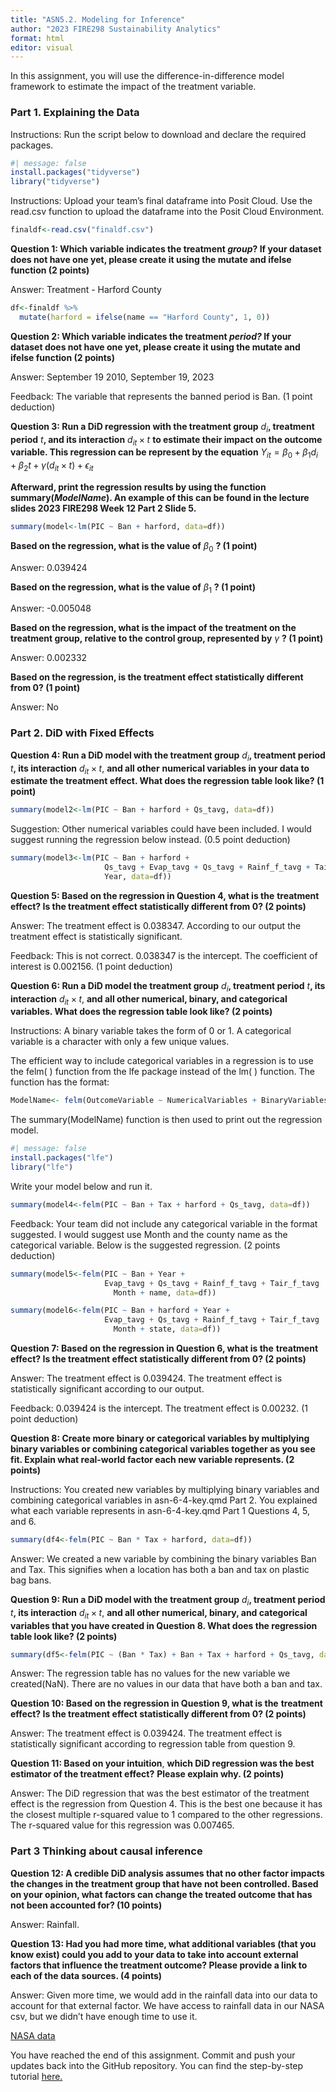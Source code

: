 ```yaml
---
title: "ASN5.2. Modeling for Inference"
author: "2023 FIRE298 Sustainability Analytics"
format: html
editor: visual
---
```


In this assignment, you will use the difference-in-difference model framework to estimate the impact of the treatment variable.

### **Part 1. Explaining the Data**

Instructions: Run the script below to download and declare the required packages.

```r
#| message: false
install.packages("tidyverse")
library("tidyverse")
```

Instructions: Upload your team's final dataframe into Posit Cloud. Use the read.csv function to upload the dataframe into the Posit Cloud Environment.

```r
finaldf<-read.csv("finaldf.csv")
```

**Question 1: Which variable indicates the treatment *group*? If your dataset does not have one yet, please create it using the mutate and ifelse function (2 points)**

Answer: Treatment - Harford County

```r
df<-finaldf %>%
  mutate(harford = ifelse(name == "Harford County", 1, 0))
```

**Question 2: Which variable indicates the treatment *period?* If your dataset does not have one yet, please create it using the mutate and ifelse function (2 points)**

Answer: September 19 2010, September 19, 2023

Feedback: The variable that represents the banned period is Ban. (1 point deduction)

**Question 3: Run a DiD regression with the treatment group** $d_i$**, treatment period** $t$**, and its interaction** $d_{it} \times t$ **to estimate their impact on the outcome variable. This regression can be represent by the equation** $Y_{it}=\beta_0+\beta_1 d_i+\beta_2 t + \gamma (d_{it}\times t) + \epsilon_{it}$

**Afterward, print the regression results by using the function summary(*ModelName*). An example of this can be found in the lecture slides 2023 FIRE298 Week 12 Part 2 Slide 5.**

```r
summary(model<-lm(PIC ~ Ban + harford, data=df))
```

**Based on the regression, what is the value of** $\beta_0$ **? (1 point)**

Answer: 0.039424

**Based on the regression, what is the value of** $\beta_1$ **? (1 point)**

Answer: -0.005048

**Based on the regression, what is the impact of the treatment on the treatment group, relative to the control group, represented by** $\gamma$ **? (1 point)**

Answer: 0.002332

**Based on the regression, is the treatment effect statistically different from 0? (1 point)**

Answer: No

### **Part 2. DiD with Fixed Effects**

**Question 4: Run a DiD model with the treatment group** $d_i$**, treatment period** $t$**, its interaction** $d_{it} \times t$, **and all other** **numerical variables in your data to estimate the treatment effect. What does the regression table look like? (1 point)**

```r
summary(model2<-lm(PIC ~ Ban + harford + Qs_tavg, data=df))
```

Suggestion: Other numerical variables could have been included. I would suggest running the regression below instead. (0.5 point deduction)

```r
summary(model3<-lm(PIC ~ Ban + harford + 
                     Qs_tavg + Evap_tavg + Qs_tavg + Rainf_f_tavg + Tair_f_tavg +
                     Year, data=df))
```

**Question 5: Based on the regression in Question 4, what is the** **treatment effect? Is the treatment effect statistically different from 0? (2 points)**

Answer: The treatment effect is 0.038347. According to our output the treatment effect is statistically significant.

Feedback: This is not correct. 0.038347 is the intercept. The coefficient of interest is 0.002156. (1 point deduction)

**Question 6: Run a DiD model the treatment group** $d_i$**, treatment period** $t$**, its interaction** $d_{it} \times t$, **and all other numerical, binary, and categorical variables. What does the regression table look like? (2 points)**

Instructions: A binary variable takes the form of 0 or 1. A categorical variable is a character with only a few unique values.

The efficient way to include categorical variables in a regression is to use the felm( ) function from the lfe package instead of the lm( ) function. The function has the format:

``` r
ModelName<- felm(OutcomeVariable ~ NumericalVariables + BinaryVariables | Categorical Variables, DataFrame)
```

The summary(ModelName) function is then used to print out the regression model.

```r
#| message: false
install.packages("lfe")
library("lfe")
```

Write your model below and run it.

```r
summary(model4<-felm(PIC ~ Ban + Tax + harford + Qs_tavg, data=df))
```

Feedback: Your team did not include any categorical variable in the format suggested. I would suggest use Month and the county name as the categorical variable. Below is the suggested regression. (2 points deduction)

```r
summary(model5<-felm(PIC ~ Ban + Year +
                     Evap_tavg + Qs_tavg + Rainf_f_tavg + Tair_f_tavg |
                       Month + name, data=df))

summary(model6<-felm(PIC ~ Ban + harford + Year +
                     Evap_tavg + Qs_tavg + Rainf_f_tavg + Tair_f_tavg |
                       Month + state, data=df))

```

**Question 7: Based on the regression in Question 6, what is the** **treatment effect? Is the treatment effect statistically different from 0? (2 points)**

Answer: The treatment effect is 0.039424. The treatment effect is statistically significant according to our output.

Feedback: 0.039424 is the intercept. The treatment effect is 0.00232. (1 point deduction)

**Question 8: Create more binary or categorical variables by multiplying binary variables or combining categorical variables together as you see fit. Explain what real-world factor each new variable represents. (2 points)**

Instructions: You created new variables by multiplying binary variables and combining categorical variables in asn-6-4-key.qmd Part 2. You explained what each variable represents in asn-6-4-key.qmd Part 1 Questions 4, 5, and 6.

```r
summary(df4<-felm(PIC ~ Ban * Tax + harford, data=df))
```

Answer: We created a new variable by combining the binary variables Ban and Tax. This signifies when a location has both a ban and tax on plastic bag bans.

**Question 9: Run a DiD model with the treatment group** $d_i$**, treatment period** $t$**, its interaction** $d_{it} \times t$, **and all other numerical, binary, and categorical variables that you have created in Question 8. What does the regression table look like? (2 points)**

```r
summary(df5<-felm(PIC ~ (Ban * Tax) + Ban + Tax + harford + Qs_tavg, data=df))
```

Answer: The regression table has no values for the new variable we created(NaN). There are no values in our data that have both a ban and tax.

**Question 10: Based on the regression in Question 9, what is the** **treatment effect? Is the treatment effect statistically different from 0? (2 points)**

Answer: The treatment effect is 0.039424. The treatment effect is statistically significant according to regression table from question 9.

**Question 11: Based on your intuition**, **which DiD regression was the best estimator of the treatment effect?** **Please explain why. (2 points)**

Answer: The DiD regression that was the best estimator of the treatment effect is the regression from Question 4. This is the best one because it has the closest multiple r-squared value to 1 compared to the other regressions. The r-squared value for this regression was 0.007465.

### **Part 3 Thinking about causal inference**

**Question 12: A credible DiD analysis assumes that no other factor impacts the changes in the treatment group that have not been controlled. Based on your opinion, what factors can change the treated outcome that has not been accounted for? (10 points)**

Answer: Rainfall.

**Question 13: Had you had more time, what additional variables (that you know exist) could you add to your data to take into account external factors that influence the treatment outcome? Please provide a link to each of the data sources. (4 points)**

Answer: Given more time, we would add in the rainfall data into our data to account for that external factor. We have access to rainfall data in our NASA csv, but we didn't have enough time to use it.

[NASA data](https://disc.gsfc.nasa.gov/datasets/FLDAS_NOAH01_C_GL_M_001/summary)

You have reached the end of this assignment. Commit and push your updates back into the GitHub repository. You can find the step-by-step tutorial [here.](https://drive.google.com/drive/u/0/folders/1eSMfNoV_ilp4OnID2Ql3YT2qXkhCS7Vm)
